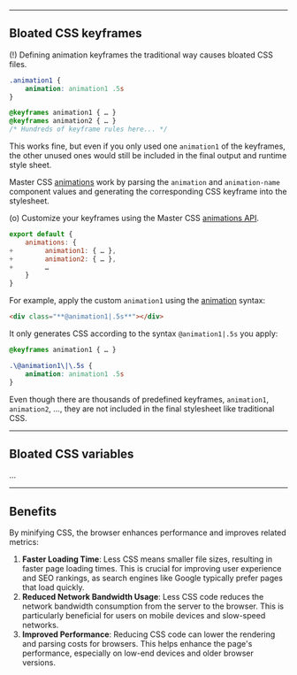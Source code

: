 
---

## Bloated CSS keyframes
(!) Defining animation keyframes the traditional way causes bloated CSS files.
```css name=main.css
.animation1 {
    animation: animation1 .5s
}

@keyframes animation1 { … }
@keyframes animation2 { … }
/* Hundreds of keyframe rules here... */
```
This works fine, but even if you only used one `animation1` of the keyframes, the other unused ones would still be included in the final output and runtime style sheet.

Master CSS [animations](/reference/animations) work by parsing the `animation` and `animation-name` component values and generating the corresponding CSS keyframe into the stylesheet.

(o) Customize your keyframes using the Master CSS [animations API](/reference/animations).
```js name=master.css.js
export default {
    animations: {
+        animation1: { … },
+        animation2: { … },
+        …
    }
}
```
For example, apply the custom `animation1` using the [animation](/reference/animation) syntax:
```html
<div class="**@animation1|.5s**"></div>
```
It only generates CSS according to the syntax `@animation1|.5s` you apply:
```css name=generatedCSS
@keyframes animation1 { … }

.\@animation1\|\.5s {
    animation: animation1 .5s
}
```

Even though there are thousands of predefined keyframes, `animation1`, `animation2`, …, they are not included in the final stylesheet like traditional CSS.

---

## Bloated CSS variables
...

---

## Benefits
By minifying CSS, the browser enhances performance and improves related metrics:
1. **Faster Loading Time**: Less CSS means smaller file sizes, resulting in faster page loading times. This is crucial for improving user experience and SEO rankings, as search engines like Google typically prefer pages that load quickly.
2. **Reduced Network Bandwidth Usage**: Less CSS code reduces the network bandwidth consumption from the server to the browser. This is particularly beneficial for users on mobile devices and slow-speed networks.
3. **Improved Performance**: Reducing CSS code can lower the rendering and parsing costs for browsers. This helps enhance the page's performance, especially on low-end devices and older browser versions.